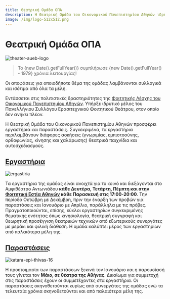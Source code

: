```yaml
---
title: Θεατρική Ομάδα ΟΠΑ
description: Η Θεατρική Ομάδα του Οικονομικού Πανεπιστημίου Αθηνών ιδρύθηκε το 1979 και προσφέρει εργαστήρια και παραστάσεις για φοιτητές και το κοινό.
image: /img/logo-512x512.png
---
```


# Θεατρική Ομάδα ΟΠΑ
![theater-aueb-logo](/img/logo-512x512.png)

> Το {new Date().getFullYear()} συμπλήρωσε {new Date().getFullYear() - 1979} χρόνια λειτουργίας!

Οι αποφάσεις για οποιοδήποτε θέμα της ομάδας λαμβάνονται συλλογικά και ισότιμα από όλα τα μέλη.

Εντάσσεται στις πολιτιστικές δραστηριότητες της [Φοιτητικής Λέσχης του Οικονομικού Πανεπιστημίου Αθηνών](https://lesxi.aueb.gr). Υπήρξε ιδρυτικό μέλος του Πανελλήνιου Συλλόγου Ερασιτεχνικού Φοιτητικού Θεάτρου, στον οποίο δεν ανήκει πλέον.

Η Θεατρική Ομάδα του Οικονομικού Πανεπιστημίου Αθηνών προσφέρει εργαστήρια και παραστάσεις. Συγκεκριμένα, τα εργαστήρια περιλαμβάνουν διάφορες ασκήσεις (γνωριμίας, εμπιστοσύνης, ορθοφωνίας, κίνησης και χαλάρωσης) θεατρικά παιχνίδια και αυτοσχεδιασμούς.

## [Εργαστήρια](/ergastiria)
![ergastiria](/img/ergastiria.jpg)

Τα εργαστήρια της ομάδας είναι ανοιχτά για το κοινό και διεξάγονται στο Αμφιθέατρο Αντωνιάδου **κάθε Δευτέρα, Τετάρτη, Πέμπτη και στην [Φοιτητική Εστία Αθηνών](https://lesxi.aueb.gr/el/content/φοιτητική-εστία-αθηνών) κάθε Παρασκευή στις 17:00-20:00**. Την περίοδο Οκτώβρη με Δεκέμβρη, πριν την έναρξη των προβών για παραστάσεις και Ιανουάριο με Απρίλιο, παράλληλα με τις πρόβες. Πραγματοποιούνται, επίσης, κύκλοι εργαστηρίων συγκεκριμένης θεματικής ενότητας όπως κινησιολογία, θεατρική συγγραφή και θεωρητική προσέγγιση θεατρικών τεχνικών από εξωτερικούς συνεργάτες με μεράκι και φιλική διάθεση. H ομάδα καλύπτει μέρος των εργαστηρίων από παλαιότερα μέλη της.

## [Παραστάσεις](/parastaseis)
![katara-epi-thivas-16](/img/katara-epi-thivas/11.png)

Η προετοιμασία των παραστάσεων ξεκινά τον Ιανουάριο και η παρουσίασή τους γίνεται τον **Μάιο, σε θέατρα της Αθήνας**. Δικαίωμα για συμμετοχή στις παραστάσεις έχουν οι συμμετέχοντες στα εργαστήρια. Οι παραστάσεις σκηνοθετούνται κυρίως από συνεργάτες της ομάδας ενώ τα τελευταία χρόνια σκηνοθετούνται και από παλαιότερα μέλη της.

<!-- 
## [Λάβερς, ένα ρομάντζο για εννέα πρόσωπα](/parastaseis/2025/lavers-ena-romantzo-gia-ennea-prosopa)
![lavers-ena-romantzo-gia-ennea-prosopa/poster](/img/lavers-ena-romantzo-gia-ennea-prosopa/poster.png)

> *Που πηγαίνει ο έρωτας όταν χάνεται; Πόσο διαρκεί το για πάντα;*

## [Μικροί Πυροβολισμοί Μέσα στη Νύχτα](/parastaseis/2025/mikroi-pirovolismoi-mesa-sti-nixta)
![mikroi-pirovolismoi-mesa-sti-nixta](/img/mikroi-pirovolismoi-mesa-sti-nixta/poster.png)

> *Ένα παραμύθι για την οργή, τη δικαιοσύνη και τη δύναμη του πλήθους*
-->
